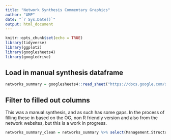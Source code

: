 ```yaml
---
title: "Network Synthesis Commentary Graphics"
author: "AMP"
date: "`r Sys.Date()`"
output: html_document
---
```


```r
knitr::opts_chunk$set(echo = TRUE)
library(tidyverse)
library(ggplot2)
library(googlesheets4)
library(googledrive)
```

## Load in manual synthesis dataframe


```r
networks_summary = googlesheets4::read_sheet("https://docs.google.com/spreadsheets/d/1xjh_PTFbEathR8v5OOU9wY9yBw6C9JI7du6C0L4f_PM/edit?usp=sharing")
```

## Filter to filled out columns 

This was a manual synthesis, and as such has some gaps. In the process of filling these in based on the OG, non R friendly version and also from the network websites, but this is a work in progress. 

```r
networks_summary_clean = networks_summary %>% select(Management.Structure, `CDEON Coordinated Distributed Experiments and Observations`, `EON Ecological Observatory Networks`, `LTMP Long-Term Monitoring Programs`, `LTRN Long-Term Research Networks`, `ORC Observational Research Consortia`, Coastal.Ecosystem)
```
